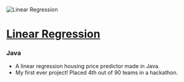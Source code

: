 
<div className="flex flex-col items-center justify-center mb-8">
    <Image
        src="./carbon_linearregression.png"
        alt="Linear Regression"
        width={300}
        height={225}
        className="w-64 h-auto mb-4 md:w-96 md:h-auto"
    />
</div>

# [Linear Regression](https://github.com/skarokin/crispy-system)

### Java

- A linear regression housing price predictor made in Java.
- My first ever project! Placed 4th out of 90 teams in a hackathon.
